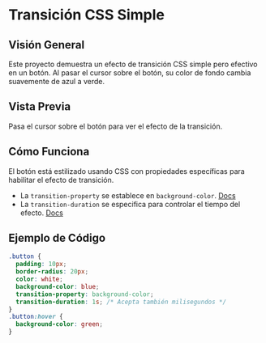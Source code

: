# Transición CSS Simple

## Visión General

Este proyecto demuestra un efecto de transición CSS simple pero efectivo en un botón. Al pasar el cursor sobre el botón, su color de fondo cambia suavemente de azul a verde.

## Vista Previa

Pasa el cursor sobre el botón para ver el efecto de la transición.


<Counters />

## Cómo Funciona

El botón está estilizado usando CSS con propiedades específicas para habilitar el efecto de transición.
- La `transition-property` se establece en `background-color`. [Docs](https://developer.mozilla.org/en-US/docs/Web/CSS/transition-property)
- La `transition-duration` se especifica para controlar el tiempo del efecto. [Docs](https://developer.mozilla.org/en-US/docs/Web/CSS/transition-duration)

## Ejemplo de Código

```css
.button {
  padding: 10px;
  border-radius: 20px;
  color: white;
  background-color: blue;
  transition-property: background-color;
  transition-duration: 1s; /* Acepta también milisegundos */
}
.button:hover {
  background-color: green;
}
